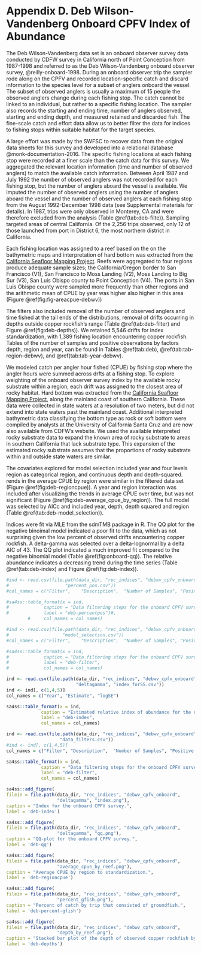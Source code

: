# Appendix D. Deb Wilson-Vandenberg Onboard CPFV Index of Abundance {#dwv-cpfv-index}

The Deb Wilson-Vandenberg data set is an onboard observer survey data conducted 
by CDFW survey in California north of Point Conception from 1987-1998 and referred to as the Deb 
Wilson-Vandenberg onboard observer survey, @reilly-onboard-1998. During an onboard 
observer trip the sampler rode along on the CPFV and recorded location-specific 
catch and discard information to the species level for a subset of anglers 
onboard the vessel. The subset of observed anglers is usually a maximum of 15 
people the observed anglers change during each fishing stop.  The catch cannot be 
linked to an individual, but rather to a specific fishing location.  The sampler 
also records the starting and ending time, number of anglers observed, starting 
and ending depth, and measured retained and discarded fish. The fine-scale catch and effort 
data allow us to better filter the data for indices 
to fishing stops within suitable habitat for the target species.


A large effort was made by the SWFSC to recover data from the original data 
sheets for this survey and developed into a relational database @monk-documentation-2016. 
The specific fishing locations at each fishing stop  were recorded at a finer 
scale than the catch data for this survey. We aggregated the relevant location 
information (time and number of observed anglers) to match the available catch 
information. Between April 1987 and July 1992 the number of observed anglers 
was not recorded for each fishing stop, but the number of anglers aboard the 
vessel is available.  We imputed the number of observed anglers using the number 
of anglers aboard the vessel and the number of observed anglers at each fishing 
stop from the August 1992-December 1998 data (see Supplemental materials for 
details). In 1987, trips were only observed in Monterey, CA and were therefore 
excluded from the analysis (Table \@ref(tab:deb-filte)). Sampling 
targeted areas of central California.  Of the 2,256 trips observed, only 12 of 
those launched from port in District 6, the most northern district in California.


Each fishing location was assigned to a reef based on the on the bathymetric maps 
and interpretation of hard bottom was extracted from 
the [California Seafloor Mapping Project](http://seafloor.otterlabs.org/index.html).
Reefs were aggregated to four regions produce adequate sample sizes; 
the California/Oregon border to San Francisco (V1), San Francisco to Moss Landing (V2), 
Moss Landing to Big Sur (V3), San Luis Obispo county to Point Conception (V4).  The ports in San 
Luis Obispo county were sampled more frequently than other regions and the arithmetic 
mean of CPUE by year was higher also higher in this area (Figure \@ref(fig:fig-areacpue-debwv))


The filters also included removal of the number of observed anglers and time fished at the tail 
ends of the distributions, removal of drifts occurring in depths outside copper rockfish's range 
(Table \@ref(tab:deb-filter) and Figure \@ref(fig:deb-depths)). 
We retained 5,546 drifts for index standardization, with 
1,389 fishing location encountering copper rockfish.  
Tables of the number of samples and positive observations by factors depth, region and year, 
can be found in Tables \@ref(tab:deb), \@ref(tab:tab-region-debwv), and 
\@ref(tab:tab-year-debwv).


We modeled catch per angler hour fished (CPUE) by fishing stop where the angler 
hours were summed across drfts at a fishing stop. To explore weighting of the onboard observer survey index by the available 
rocky substrate within a region, each drift was assigned to the closest area 
of rocky habitat. Hard bottom was extracted from 
the [California Seafloor Mapping Project](http://seafloor.otterlabs.org/index.html), 
along the mainland coast of southern California. These data 
were collected in state waters at a resolution of two meters, but did not extend into state waters 
past the mainland coast. Additional interpreted bathymetric data classifying the bottom type as 
rock or soft bottom were compiled by analysts at the University of California Santa Cruz and are now
also available from CDFW's website. We used the available interpreted rocky substrate data to expand the 
known area of rocky substrate to areas in southern California that lack substrate type. This 
expansion of the estimated rocky substrate assumes that the proportions of rocky substrate within 
and outside state waters are similar.


The covariates explored for model selection included year and four levels region as categorical 
region, and continuous depth and depth-squared.  
rends in the average CPUE by region were similar 
in the filtered data set (Figure \@ref(fig:deb-regioncpue)). A year and region interaction 
was included after visualizing the trends in average CPUE over time, but was not significant 
(Figure \@ref(fig:deb-average_cpue_by_region)). The full model was selected by AICc and 
included year, depth, depth squared and region
(Table \@ref(tab:deb-model_selection)). 

Indices were fit via MLE from the sdmTMB package in R. The QQ plot for the negative binoimal 
model indicated a poor fit to the data, which as not surprising given the low percent of 
observed drifts encountering copper rockfish. A delta-gamma
was selected over a delta-lognormal by a delta AIC of 43.  The QQ plot indicated a much 
improved fit compared to the negative binomial model (Table \@ref(fig:onboard-qq)).
The relative abundance indicates a decreasing trend during the time series (Table \@ref(tab:deb-index) 
and Figure \@ref(fig:deb-index)). 




```r
#ind <- read.csv(file.path(data_dir, "rec_indices", "debwv_cpfv_onboard", "north",
#                     "percent_pos.csv"))
#col_names = c("Filter",	"Description",	"Number of Samples", "Positive Samples")

#sa4ss::table_format(x = ind,
#             caption = "Data filtering steps for the onboard CPFV survey.",
#             label = "deb-percentpos")#,
        #     col_names = col_names)                         
```

\newpage

```r
#ind <- read.csv(file.path(data_dir, "rec_indices", "debwv_cpfv_onboard", "north",
#                    "model_selection.csv"))
#col_names = c("Filter",	"Description",	"Number of Samples", "Positive Samples")

#sa4ss::table_format(x = ind,
#             caption = "Data filtering steps for the onboard CPFV survey.",
#             label = "deb-filter",
#             col_names = col_names)                         
```


\newpage

```r

ind <- read.csv(file.path(data_dir, "rec_indices", "debwv_cpfv_onboard",
                          "deltagamma", "index_forSS.csv"))
ind <- ind[, c(1,4,5)]
col_names = c("Year", "Estimate", "logSE")

sa4ss::table_format(x = ind,
             caption = "Estimated relative index of abundance for the onboard CPFV survey.",
             label = "deb-index",
             col_names = col_names)                         
```



```r
ind <- read.csv(file.path(data_dir, "rec_indices", "debwv_cpfv_onboard",
                    "data_filters.csv"))
#ind <- ind[, c(1,4,5)]
col_names = c("Filter",	"Description",	"Number of Samples", "Positive Samples")

sa4ss::table_format(x = ind,
             caption = "Data filtering steps for the onboard CPFV survey.",
             label = "deb-filter",
             col_names = col_names)                         
```

\newpage

```r
sa4ss::add_figure(
filein = file.path(data_dir, "rec_indices", "debwv_cpfv_onboard",
                   "deltagamma", "index.png"), 
caption = "Index for the onboard CPFV survey.",
label = 'deb-index')
```

\newpage

```r
sa4ss::add_figure(
filein = file.path(data_dir, "rec_indices", "debwv_cpfv_onboard", 
                   "deltagamma", "qq.png"), 
caption = "QQ-plot for the onboard CPFV survey.",
label = 'deb-qq')
```

\newpage


```r
sa4ss::add_figure(
filein = file.path(data_dir, "rec_indices", "debwv_cpfv_onboard",
                   "average_cpue_by_reef.png"), 
caption = "Average CPUE by region to standardization.",
label = 'deb-regioncpue')
```

\newpage

```r
sa4ss::add_figure(
filein = file.path(data_dir, "rec_indices", "debwv_cpfv_onboard",
                   "percent_gfish.png"), 
caption = "Percent of catch by trip that consisted of groundfish.",
label = 'deb-percent-gfish')
```

\newpage


```r
sa4ss::add_figure(
filein = file.path(data_dir, "rec_indices", "debwv_cpfv_onboard",
                   "depth_by_reef.png"), 
caption = "Stacked bar plot of the depth of observed copper rockfish by region.",
label = 'deb-depths')
```

\newpage

